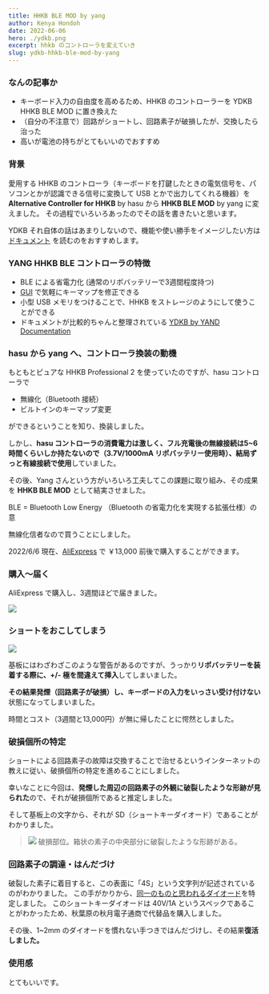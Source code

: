 ---
title: HHKB BLE MOD by yang
author: Kenya Hondoh
date: 2022-06-06
hero: ./ydkb.png
excerpt: hhkb のコントローラを変えていき
slug: ydkb-hhkb-ble-mod-by-yang
---

### なんの記事か

- キーボード入力の自由度を高めるため、HHKB のコントローラーを YDKB HHKB BLE MOD に置き換えた
- （自分の不注意で）回路がショートし、回路素子が破損したが、交換したら治った
- 高いが電池の持ちがとてもいいのでおすすめ

### 背景

愛用する HHKB のコントローラ（キーボードを打鍵したときの電気信号を、パソコンとかが認識できる信号に変換して USB とかで出力してくれる機器）を **Alternative Controller for HHKB** by hasu から **HHKB BLE MOD** by yang に変えました。
その過程でいろいろあったのでその話を書きたいと思います。

YDKB それ自体の話はあまりしないので、機能や使い勝手をイメージしたい方は [ドキュメント](https://ydkb.io/help/#/) を読むのをおすすめします。

### YANG HHKB BLE コントローラの特徴

- BLE による省電力化 (通常のリポバッテリーで3週間程度持つ)
- [GUI](https://ydkb.io/) で気軽にキーマップを修正できる
- 小型 USB メモリをつけることで、HHKB をストレージのようにして使うことができる
- ドキュメントが比較的ちゃんと整理されている [YDKB by YAND Documentation](https://ydkb.io/help/#/)

### hasu から yang へ、コントローラ換装の動機

もともとピュアな HHKB Professional 2 を使っていたのですが、hasu コントローラで

- 無線化（Bluetooth 接続）
- ビルトインのキーマップ変更

ができるということを知り、換装しました。

しかし、**hasu コントローラの消費電力は激しく、フル充電後の無線接続は5~6時間くらいしか持たないので（3.7V/1000mA リポバッテリー使用時）、結局ずっと有線接続で使用**していました。

その後、Yang さんという方がいろいろ工夫してこの課題に取り組み、その成果を **HHKB BLE MOD** として結実させました。

BLE = Bluetooth Low Energy （Bluetooth の省電力化を実現する拡張仕様）の意

無線化信者なので買うことにしました。

2022/6/6 現在、[AliExpress](https://nl.aliexpress.com/item/1005004000607526.html?gatewayAdapt=glo2nld) で ￥13,000 前後で購入することができます。

### 購入～届く

AliExpress で購入し、3週間ほどで届きました。

![](./ydkb-board.png)

### ショートをおこしてしまう

![](./warning.png)

基板にはわざわざこのような警告があるのですが、うっかり**リポバッテリーを装着する際に、+/- 極を間違えて挿入**してしまいました。

**その結果発煙（回路素子が破損）し、キーボードの入力をいっさい受け付けない**状態になってしまいました。

時間とコスト（3週間と13,000円）が無に帰したことに愕然としました。

### 破損個所の特定

ショートによる回路素子の故障は交換することで治せるというインターネットの教えに従い、破損個所の特定を進めることにしました。

幸いなことに今回は、**発煙した周辺の回路素子の外観に破裂したような形跡が見られた**ので、それが破損個所であると推定しました。

そして基板上の文字から、それが SD（ショートキーダイオード）であることがわかりました。

>![](./broken.png)
> 破損部位。箱状の素子の中央部分に破裂したような形跡がある。

### 回路素子の調達・はんだづけ

破裂した素子に着目すると、この表面に「4S」という文字列が記述されているのがわかりました。
この手がかりから、[同一のものと思われるダイオード](https://nl.aliexpress.com/item/32430050371.html?_randl_currency=JPY&_randl_shipto=JP&src=google&memo1=freelisting&aff_fcid=2124d3af0e0d4c8aad4a279286b0bf1a-1656261556526-06424-UneMJZVf&aff_fsk=UneMJZVf&aff_platform=aaf&sk=UneMJZVf&aff_trace_key=2124d3af0e0d4c8aad4a279286b0bf1a-1656261556526-06424-UneMJZVf&terminal_id=e042671dc5f44db48bdb03475a8c5371&afSmartRedirect=y)を特定しました。
このショートキーダイオードは 40V/1A というスペックであることがわかったため、秋葉原の秋月電子通商で代替品を購入しました。

その後、1~2mm のダイオードを慣れない手つきではんだづけし、その結果**復活しました。**

### 使用感

とてもいいです。